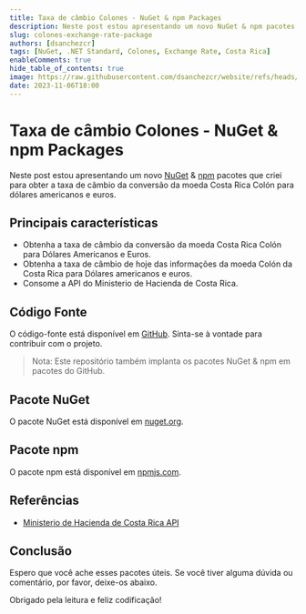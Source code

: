 ```yaml
---
title: Taxa de câmbio Colones - NuGet & npm Packages
description: Neste post estou apresentando um novo NuGet & npm pacotes que criei para obter a taxa de câmbio da conversão da moeda Costa Rica Colón para dólares americanos e euros.
slug: colones-exchange-rate-package
authors: [dsanchezcr]
tags: [NuGet, .NET Standard, Colones, Exchange Rate, Costa Rica]
enableComments: true
hide_table_of_contents: true
image: https://raw.githubusercontent.com/dsanchezcr/website/refs/heads/main/static/img/blog/2023-11-06-ColonesExchangeRate/Icon.png
date: 2023-11-06T18:00
---
```


# Taxa de câmbio Colones - NuGet & npm Packages

Neste post estou apresentando um novo [NuGet](https://nuget.org/packages/ColonesExchangeRate) & [npm](https://www.npmjs.com/package/@dsanchezcr/colonesexchangerate) pacotes que criei para obter a taxa de câmbio da conversão da moeda Costa Rica Colón para dólares americanos e euros.

<!--truncate-->

## Principais características

*   Obtenha a taxa de câmbio da conversão da moeda Costa Rica Colón para Dólares Americanos e Euros.
*   Obtenha a taxa de câmbio de hoje das informações da moeda Colón da Costa Rica para Dólares americanos e euros.
*   Consome a API do Ministerio de Hacienda de Costa Rica.

## Código Fonte

O código-fonte está disponível em [GitHub](https://github.com/dsanchezcr/ColonesExchangeRate). Sinta-se à vontade para contribuir com o projeto.

> Nota: Este repositório também implanta os pacotes NuGet & npm em pacotes do GitHub.

## Pacote NuGet

O pacote NuGet está disponível em [nuget.org](https://nuget.org/packages/ColonesExchangeRate).

## Pacote npm

O pacote npm está disponível em [npmjs.com](https://www.npmjs.com/package/@dsanchezcr/colonesexchangerate).

## Referências

*   [Ministerio de Hacienda de Costa Rica API](https://api.hacienda.go.cr/indicadores/tc)

## Conclusão

Espero que você ache esses pacotes úteis. Se você tiver alguma dúvida ou comentário, por favor, deixe-os abaixo.

Obrigado pela leitura e feliz codificação!